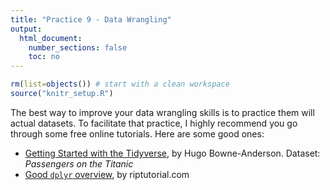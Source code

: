 ```yaml
---
title: "Practice 9 - Data Wrangling"
output:
  html_document:
    number_sections: false
    toc: no
---
```


```r
rm(list=objects()) # start with a clean workspace
source("knitr_setup.R")
```

The best way to improve your data wrangling skills is to practice them will actual datasets. To facilitate that practice, I highly recommend you go through some free online tutorials. Here are some good ones:

- [Getting Started with the Tidyverse](https://www.datacamp.com/community/tutorials/tidyverse-tutorial-r), by Hugo Bowne-Anderson. Dataset: _Passengers on the Titanic_
- [Good `dplyr` overview](https://riptutorial.com/r/topic/4250/dplyr), by riptutorial.com
